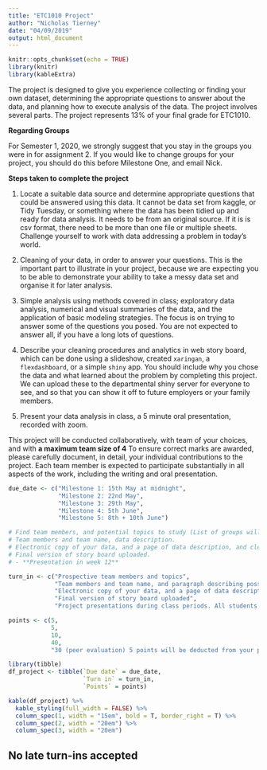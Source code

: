 ```yaml
---
title: "ETC1010 Project"
author: "Nicholas Tierney"
date: "04/09/2019"
output: html_document
---
```


```r
knitr::opts_chunk$set(echo = TRUE)
library(knitr)
library(kableExtra)
```

The project is designed to give you experience collecting or finding your own dataset, determining the
appropriate questions to answer about the data, and planning how to execute analysis of the data.  The project involves several parts. The project represents 13\% of your final grade for ETC1010.

**Regarding Groups**

For Semester 1, 2020, we strongly suggest that you stay in the groups you were in for assignment 2. If you would like to change groups for your project, you should do this before Milestone One, and email Nick.

**Steps taken to complete the project**

1. Locate a suitable data source and determine appropriate questions that could be answered using this data. It cannot be data set from kaggle, or Tidy Tuesday, or something where the data has been tidied up and ready for data analysis. It needs to be from an original source. If it is is csv format, there need to be more than one file or multiple sheets. Challenge yourself to work with data addressing a problem in today's world.

2. Cleaning of your data, in order to answer your questions. This is the important part to illustrate in your project, because we are expecting you to be able to demonstrate your ability to take a messy data set and organise it for later analysis.

3. Simple analysis using methods covered in class; exploratory data analysis, numerical and visual summaries of the data, and the application of basic modeling strategies. The focus is on trying to answer some of the questions you posed. You are not expected to answer all, if you have a long lots of questions. 

4. Describe your cleaning procedures and analytics in web story board, which can be done using a slideshow, created `xaringan`, a `flexdashboard`, or a simple `shiny` app. You  should include why you chose the data and what learned about the problem by completing this project. We can upload these to the departmental shiny server for everyone to see, and so that you can show it off to future employers or your family members.

5.  Present your data analysis in class, a 5 minute oral presentation, recorded with zoom.

This project will be conducted collaboratively, with team of your choices, and with  **a maximum team size of 4** To ensure correct marks are awarded, please carefully document, in detail, your individual contributions to the project. Each team member is expected to participate substantially in all aspects of the work, including the writing and oral presentation.

```r
due_date <- c("Milestone 1: 15th May at midnight",
              "Milestone 2: 22nd May", 
              "Milestone 3: 29th May",
              "Milestone 4: 5th June",
              "Milestone 5: 8th + 10th June")

# Find team members, and potential topics to study (List of groups will be posted here)
# Team members and team name, data description.
# Electronic copy of your data, and a page of data description, and cleaning done, or needing to be done.
# Final version of story board uploaded. 
# - **Presentation in week 12**

turn_in <- c("Prospective team members and topics",
             "Team members and team name, and paragraph describing possible data sets, with links to the data sources.",
             "Electronic copy of your data, and a page of data description, and cleaning done, or needing to be done.",
             "Final version of story board uploaded",
             "Project presentations during class periods. All students are expected to attend, and points will be de- ducted for non-attendance.")

points <- c(5,
            5,
            10,
            40,
            "30 (peer evaluation) 5 points will be deducted from your presenta- tion score if you do not attend for the entire class, and 5 points if you skip the class where you did not present.")

library(tibble)
df_project <- tibble(`Due date` = due_date,
                     `Turn in` = turn_in,
                     `Points` = points)

```

```r
kable(df_project) %>%
  kable_styling(full_width = FALSE) %>%
  column_spec(1, width = "15em", bold = T, border_right = T) %>%
  column_spec(2, width = "20em") %>%
  column_spec(3, width = "20em")
```


## No late turn-ins accepted
